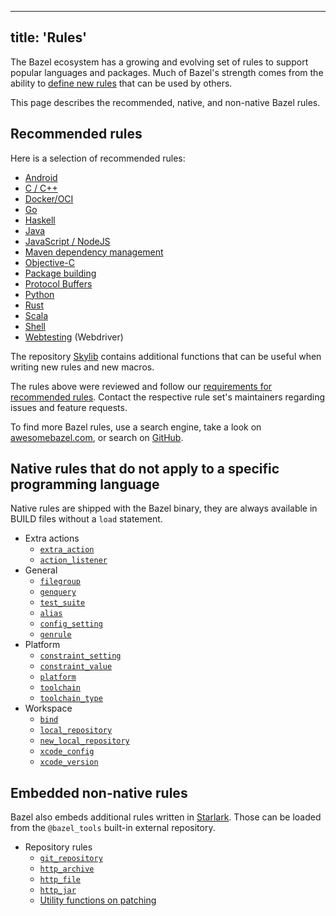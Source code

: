 
---
title: 'Rules'
---



The Bazel ecosystem has a growing and evolving set of rules to support popular
languages and packages. Much of Bazel's strength comes from the ability to
[define new rules](/extending/concepts) that can be used by others.

This page describes the recommended, native, and non-native Bazel rules.

## Recommended rules

Here is a selection of recommended rules:

* [Android](/docs/bazel-and-android)
* [C / C++](/docs/bazel-and-cpp)
* [Docker/OCI](https://github.com/bazel-contrib/rules_oci)
* [Go](https://github.com/bazelbuild/rules_go)
* [Haskell](https://github.com/tweag/rules_haskell)
* [Java](/docs/bazel-and-java)
* [JavaScript / NodeJS](https://github.com/bazelbuild/rules_nodejs)
* [Maven dependency management](https://github.com/bazelbuild/rules_jvm_external)
* [Objective-C](/docs/bazel-and-apple)
* [Package building](https://github.com/bazelbuild/rules_pkg)
* [Protocol Buffers](https://github.com/bazelbuild/rules_proto#protobuf-rules-for-bazel)
* [Python](https://github.com/bazelbuild/rules_python)
* [Rust](https://github.com/bazelbuild/rules_rust)
* [Scala](https://github.com/bazelbuild/rules_scala)
* [Shell](/reference/be/shell)
* [Webtesting](https://github.com/bazelbuild/rules_webtesting) (Webdriver)

The repository [Skylib](https://github.com/bazelbuild/bazel-skylib) contains
additional functions that can be useful when writing new rules and new
macros.

The rules above were reviewed and follow our
[requirements for recommended rules](/community/recommended-rules).
Contact the respective rule set's maintainers regarding issues and feature
requests.

To find more Bazel rules, use a search engine, take a look on
[awesomebazel.com](https://awesomebazel.com/), or search on
[GitHub](https://github.com/search?o=desc&q=bazel+rules&s=stars&type=Repositories).

## Native rules that do not apply to a specific programming language

Native rules are shipped with the Bazel binary, they are always available in
BUILD files without a `load` statement.

* Extra actions
  - [`extra_action`](/reference/be/extra-actions#extra_action)
  - [`action_listener`](/reference/be/extra-actions#action_listener)
* General
  - [`filegroup`](/reference/be/general#filegroup)
  - [`genquery`](/reference/be/general#genquery)
  - [`test_suite`](/reference/be/general#test_suite)
  - [`alias`](/reference/be/general#alias)
  - [`config_setting`](/reference/be/general#config_setting)
  - [`genrule`](/reference/be/general#genrule)
* Platform
  - [`constraint_setting`](/reference/be/platforms-and-toolchains#constraint_setting)
  - [`constraint_value`](/reference/be/platforms-and-toolchains#constraint_value)
  - [`platform`](/reference/be/platforms-and-toolchains#platform)
  - [`toolchain`](/reference/be/platforms-and-toolchains#toolchain)
  - [`toolchain_type`](/reference/be/platforms-and-toolchains#toolchain_type)
* Workspace
  - [`bind`](/reference/be/workspace#bind)
  - [`local_repository`](/reference/be/workspace#local_repository)
  - [`new_local_repository`](/reference/be/workspace#new_local_repository)
  - [`xcode_config`](/reference/be/objective-c#xcode_config)
  - [`xcode_version`](/reference/be/objective-c#xcode_version)

## Embedded non-native rules

Bazel also embeds additional rules written in [Starlark](/rules/language). Those can be loaded from
the `@bazel_tools` built-in external repository.

* Repository rules
  - [`git_repository`](/rules/lib/repo/git#git_repository)
  - [`http_archive`](/rules/lib/repo/http#http_archive)
  - [`http_file`](/rules/lib/repo/http#http_archive)
  - [`http_jar`](/rules/lib/repo/http#http_jar)
  - [Utility functions on patching](/rules/lib/repo/utils)
